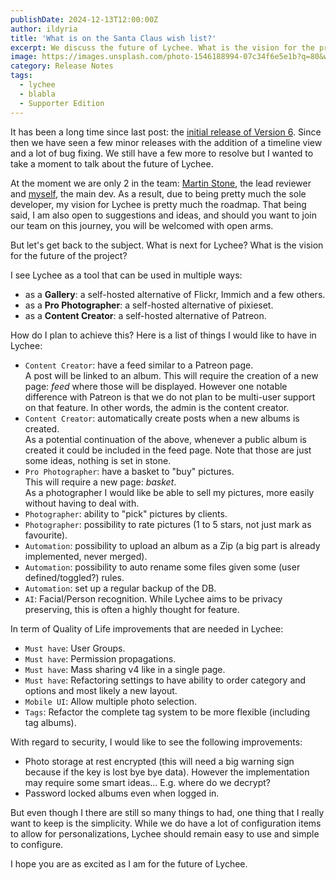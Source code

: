 ```yaml
---
publishDate: 2024-12-13T12:00:00Z
author: ildyria
title: 'What is on the Santa Claus wish list?'
excerpt: We discuss the future of Lychee. What is the vision for the project? What is next on the roadmap?
image: https://images.unsplash.com/photo-1546188994-07c34f6e5e1b?q=80&w=3542&auto=format&fit=crop&ixlib=rb-4.0.3&ixid=M3wxMjA3fDB8MHxwaG90by1wYWdlfHx8fGVufDB8fHx8fA%3D%3D
category: Release Notes
tags:
  - lychee
  - blabla
  - Supporter Edition
---
```


It has been a long time since last post: the [initial release of Version 6](/2024-10-26-v6).
Since then we have seen a few minor releases with the addition of a timeline view and a lot of bug fixing.
We still have a few more to resolve but I wanted to take a moment to talk about the future of Lychee.

At the moment we are only 2 in the team: [Martin Stone](https://github.com/d7415), the lead reviewer and [myself](https://github.com/ildyria), the main dev.
As a result, due to being pretty much the sole developer, my vision for Lychee is pretty much the roadmap.
That being said, I am also open to suggestions and ideas, and should you want to join our team on this journey, you will be welcomed with open arms.

But let's get back to the subject. What is next for Lychee? What is the vision for the future of the project?

I see Lychee as a tool that can be used in multiple ways:
- as a **Gallery**: a self-hosted alternative of Flickr, Immich and a few others.
- as a **Pro Photographer**: a self-hosted alternative of pixieset.
- as a **Content Creator**: a self-hosted alternative of Patreon.

How do I plan to achieve this? Here is a list of things I would like to have in Lychee:

- `Content Creator`: have a feed similar to a Patreon page.  
  A post will be linked to an album. This will require the creation of a new page: *feed* where those will be displayed.
  However one notable difference with Patreon is that we do not plan to be multi-user support on that feature.
  In other words, the admin is the content creator.
- `Content Creator`: automatically create posts when a new albums is created.  
  As a potential continuation of the above, whenever a public album is created it could be included in the feed page.
  Note that those are just some ideas, nothing is set in stone.
- `Pro Photographer`: have a basket to "buy" pictures.  
  This will require a new page: *basket*.  
  As a photographer I would like be able to sell my pictures, more easily without having to deal with.
- `Photographer`: ability to "pick" pictures by clients.  
- `Photographer`: possibility to rate pictures (1 to 5 stars, not just mark as favourite).
- `Automation`: possibility to upload an album as a Zip (a big part is already implemented, never merged).
- `Automation`: possibility to auto rename some files given some (user defined/toggled?) rules.
- `Automation`: set up a regular backup of the DB.
- `AI`: Facial/Person recognition.
  While Lychee aims to be privacy preserving, this is often a highly thought for feature.

In term of Quality of Life improvements that are needed in Lychee:

- `Must have`: User Groups.
- `Must have`: Permission propagations.
- `Must have`: Mass sharing v4 like in a single page.
- `Must have`: Refactoring settings to have ability to order category and options and most likely a new layout.
- `Mobile UI`: Allow multiple photo selection.
- `Tags`: Refactor the complete tag system to be more flexible (including tag albums).

With regard to security, I would like to see the following improvements:
- Photo storage at rest encrypted (this will need a big warning sign because if the key is lost bye bye data).
  However the implementation may require some smart ideas... E.g. where do we decrypt?
- Password locked albums even when logged in.

But even though I there are still so many things to had, one thing that I really want to keep is the simplicity.
While we do have a lot of configuration items to allow for personalizations,
Lychee should remain easy to use and simple to configure.

I hope you are as excited as I am for the future of Lychee.